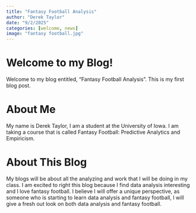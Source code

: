 ```yaml
---
title: "Fantasy Football Analysis"
author: "Derek Taylor"
date: "9/2/2025"
categories: [welcome, news]
image: "fantasy football.jpg"
---
```


# Welcome to my Blog! {#sec-welcome}

Welcome to my blog entitled, "Fantasy Football Analysis".
This is my first blog post.

# About Me

My name is Derek Taylor, I am a student at the University of Iowa. I am taking a course that is called Fantasy Football: Predictive Analytics and Empiricism.

# About This Blog

My blogs will be about all the analyzing and work that I will be doing in my class. I am excited to right this blog because I find data analysis interesting and I love fantasy football. I believe I will offer a unique perspective, as someone who is starting to learn data analysis and fantasy football, I will give a fresh out look on both data analysis and fantasy football.
